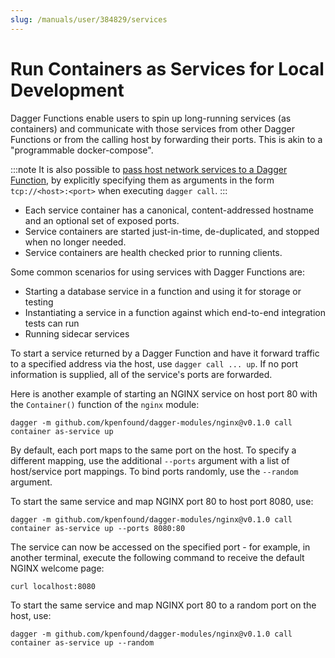```yaml
---
slug: /manuals/user/384829/services
---
```


# Run Containers as Services for Local Development

Dagger Functions enable users to spin up long-running services (as containers) and communicate with those services from other Dagger Functions or from the calling host by forwarding their ports. This is akin to a "programmable docker-compose".

:::note
It is also possible to [pass host network services to a Dagger Function](../../host/053831-host-services.mdx), by explicitly specifying them as arguments in the form `tcp://<host>:<port>` when executing `dagger call`.
:::

- Each service container has a canonical, content-addressed hostname and an optional set of exposed ports.
- Service containers are started just-in-time, de-duplicated, and stopped when no longer needed.
- Service containers are health checked prior to running clients.

Some common scenarios for using services with Dagger Functions are:

- Starting a database service in a function and using it for storage or testing
- Instantiating a service in a function against which end-to-end integration tests can run
- Running sidecar services

To start a service returned by a Dagger Function and have it forward traffic to a specified address via the host, use  `dagger call ... up`. If no port information is supplied, all of the service's ports are forwarded.

Here is another example of starting an NGINX service on host port 80 with the `Container()` function of the `nginx` module:

```shell
dagger -m github.com/kpenfound/dagger-modules/nginx@v0.1.0 call container as-service up
```

By default, each port maps to the same port on the host. To specify a different mapping, use the additional `--ports` argument with a list of host/service port mappings. To bind ports randomly, use the `--random` argument.

To start the same service and map NGINX port 80 to host port 8080, use:

```shell
dagger -m github.com/kpenfound/dagger-modules/nginx@v0.1.0 call container as-service up --ports 8080:80
```

The service can now be accessed on the specified port - for example, in another terminal, execute the following command to receive the default NGINX welcome page:

```shell
curl localhost:8080
```

To start the same service and map NGINX port 80 to a random port on the host, use:

```shell
dagger -m github.com/kpenfound/dagger-modules/nginx@v0.1.0 call container as-service up --random
```
